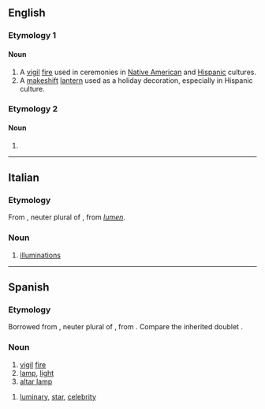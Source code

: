 ==English==

===Etymology 1===
{{etyl|es|en}}

====Noun====
{{en-noun}}
{{slim-wikipedia}}

# A [[vigil]] [[fire]] used in ceremonies in [[Native American]] and [[Hispanic]] cultures.
# A [[makeshift]] [[lantern]] used as a holiday decoration, especially in Hispanic culture.

===Etymology 2===

====Noun====
{{head|en|noun plural form}}

# {{plural of|luminarium|lang=en}}

----

==Italian==

===Etymology===
From {{etyl|LL.|it}} {{m|la|luminaria}}, neuter plural of {{m|la|luminare}}, from {{etyl|la|it}} ''[[lumen]]''.

===Noun===
{{wikipedia|lang=it}}
{{it-noun|f}}

# {{lb|it|chiefly|in the plural}} [[illuminations]]

----

==Spanish==

===Etymology===
Borrowed from {{etyl|LL.|es}} {{m|la|lūmināria}}, neuter plural of {{m|la|lūmināre}}, from {{etyl|la|es}} {{m|la|lūmen}}. Compare the inherited doublet {{m|es|lumbrera}}.

===Noun===
{{es-noun|f}}

# [[vigil]] [[fire]]
# [[lamp]], [[light]]
# [[altar lamp]]

# [[luminary]], [[star]], [[celebrity]]